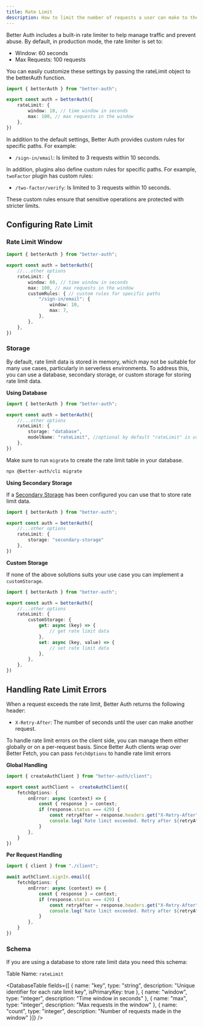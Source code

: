 ```yaml
---
title: Rate Limit
description: How to limit the number of requests a user can make to the server in a given time period.
---
```


Better Auth includes a built-in rate limiter to help manage traffic and prevent abuse. By default, in production mode, the rate limiter is set to:

- Window: 60 seconds
- Max Requests: 100 requests

You can easily customize these settings by passing the rateLimit object to the betterAuth function.

```ts title="auth.ts"
import { betterAuth } from "better-auth";

export const auth = betterAuth({
    rateLimit: {
        window: 10, // time window in seconds
        max: 100, // max requests in the window
    },
})
```

In addition to the default settings, Better Auth provides custom rules for specific paths. For example:
- `/sign-in/email`: Is limited to 3 requests within 10 seconds.

In addition, plugins also define custom rules for specific paths. For example, `twoFactor` plugin has custom rules:
- `/two-factor/verify`: Is limited to 3 requests within 10 seconds.

These custom rules ensure that sensitive operations are protected with stricter limits.

## Configuring Rate Limit

### Rate Limit Window

```ts title="auth.ts"
import { betterAuth } from "better-auth";

export const auth = betterAuth({
    //...other options
    rateLimit: {
        window: 60, // time window in seconds
        max: 100, // max requests in the window
        customRules: { // custom rules for specific paths
            "/sign-in/email": {
                window: 10,
                max: 7, 
            },
        },
    },
})
```

### Storage

By default, rate limit data is stored in memory, which may not be suitable for many use cases, particularly in serverless environments. To address this, you can use a database, secondary storage, or custom storage for storing rate limit data.

**Using Database**

```ts title="auth.ts"
import { betterAuth } from "better-auth";

export const auth = betterAuth({
    //...other options
    rateLimit: {
        storage: "database",
        modelName: "rateLimit", //optional by default "rateLimit" is used
    },
})
```

Make sure to run `migrate` to create the rate limit table in your database.

```bash
npx @better-auth/cli migrate
```

**Using Secondary Storage**

If a [Secondary Storage](/docs/concepts/database#secondary-storage) has been configured you can use that to store rate limit data.

```ts title="auth.ts"
import { betterAuth } from "better-auth";

export const auth = betterAuth({
    //...other options
    rateLimit: {
		storage: "secondary-storage"
    },
})
```

**Custom Storage**

If none of the above solutions suits your use case you can implement a `customStorage`.

```ts title="auth.ts"
import { betterAuth } from "better-auth";

export const auth = betterAuth({
    //...other options
    rateLimit: {
        customStorage: {
            get: async (key) => {
                // get rate limit data
            },
            set: async (key, value) => {
                // set rate limit data
            },
        },
    },
})
```

## Handling Rate Limit Errors

When a request exceeds the rate limit, Better Auth returns the following header:

- `X-Retry-After`: The number of seconds until the user can make another request.

To handle rate limit errors on the client side, you can manage them either globally or on a per-request basis. Since Better Auth clients wrap over Better Fetch, you can pass `fetchOptions` to handle rate limit errors

**Global Handling**

```ts title="auth-client.ts"
import { createAuthClient } from "better-auth/client";

export const authClient =  createAuthClient({
    fetchOptions: {
        onError: async (context) => {
            const { response } = context;
            if (response.status === 429) {
                const retryAfter = response.headers.get("X-Retry-After");
                console.log(`Rate limit exceeded. Retry after ${retryAfter} seconds`);
            }
        },
    }
})
```


**Per Request Handling**

```ts title="auth-client.ts"
import { client } from "./client";

await authClient.signIn.email({
    fetchOptions: {
        onError: async (context) => {
            const { response } = context;
            if (response.status === 429) {
                const retryAfter = response.headers.get("X-Retry-After");
                console.log(`Rate limit exceeded. Retry after ${retryAfter} seconds`);
            }
        },
    }
})
```

### Schema

If you are using a database to store rate limit data you need this schema:

Table Name: `rateLimit`

<DatabaseTable
    fields={[
        { 
        name: "key", 
        type: "string", 
        description: "Unique identifier for each rate limit key",
        isPrimaryKey: true
        },
        { 
        name: "window", 
        type: "integer", 
        description: "Time window in seconds" 
        },
        { 
        name: "max", 
        type: "integer", 
        description: "Max requests in the window" 
        },
        { 
        name: "count", 
        type: "integer", 
        description: "Number of requests made in the window" 
        }]}
    />